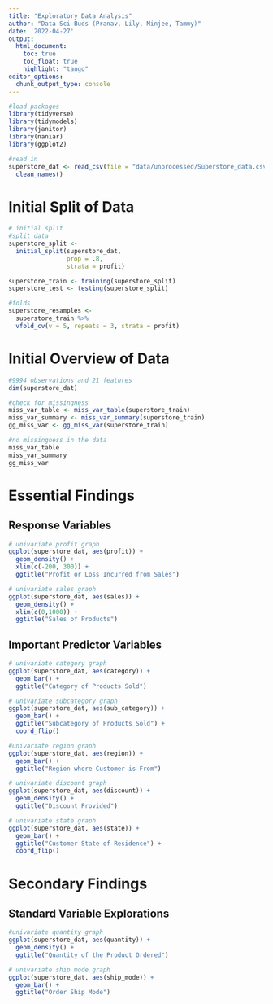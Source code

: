 ```yaml
---
title: "Exploratory Data Analysis"
author: "Data Sci Buds (Pranav, Lily, Minjee, Tammy)"
date: '2022-04-27'
output:
  html_document:
    toc: true
    toc_float: true
    highlight: "tango"
editor_options: 
  chunk_output_type: console
---
```


```r
#load packages 
library(tidyverse)
library(tidymodels)
library(janitor)
library(naniar)
library(ggplot2)
```

```r
#read in 
superstore_dat <- read_csv(file = "data/unprocessed/Superstore_data.csv") %>% 
  clean_names()
```

# Initial Split of Data

```r
# initial split 
#split data
superstore_split <- 
  initial_split(superstore_dat,
                prop = .8,
                strata = profit)

superstore_train <- training(superstore_split)
superstore_test <- testing(superstore_split)
```

```r
#folds
superstore_resamples <- 
  superstore_train %>% 
  vfold_cv(v = 5, repeats = 3, strata = profit)
```

# Initial Overview of Data

```r
#9994 observations and 21 features 
dim(superstore_dat)
```

```r
#check for missingness 
miss_var_table <- miss_var_table(superstore_train)
miss_var_summary <- miss_var_summary(superstore_train)
gg_miss_var <- gg_miss_var(superstore_train)
```

```r
#no missingness in the data 
miss_var_table
miss_var_summary
gg_miss_var
```

# Essential Findings

## Response Variables

```r
# univariate profit graph
ggplot(superstore_dat, aes(profit)) +
  geom_density() +
  xlim(c(-200, 300)) +
  ggtitle("Profit or Loss Incurred from Sales")
```

```r
# univariate sales graph
ggplot(superstore_dat, aes(sales)) +
  geom_density() +
  xlim(c(0,1000)) +
  ggtitle("Sales of Products")
```

## Important Predictor Variables

```r
# univariate category graph
ggplot(superstore_dat, aes(category)) +
  geom_bar() +
  ggtitle("Category of Products Sold")
```

```r
# univariate subcategory graph
ggplot(superstore_dat, aes(sub_category)) +
  geom_bar() +
  ggtitle("Subcategory of Products Sold") +
  coord_flip()
```

```r
#univariate region graph
ggplot(superstore_dat, aes(region)) +
  geom_bar() +
  ggtitle("Region where Customer is From")
```

```r
# univariate discount graph
ggplot(superstore_dat, aes(discount)) +
  geom_density() +
  ggtitle("Discount Provided")
```

```r
# univariate state graph
ggplot(superstore_dat, aes(state)) +
  geom_bar() +
  ggtitle("Customer State of Residence") +
  coord_flip()
```


# Secondary Findings

## Standard Variable Explorations

```r
#univariate quantity graph
ggplot(superstore_dat, aes(quantity)) +
  geom_density() +
  ggtitle("Quantity of the Product Ordered") 
```

```r
# univariate ship mode graph
ggplot(superstore_dat, aes(ship_mode)) +
  geom_bar() +
  ggtitle("Order Ship Mode")
```










